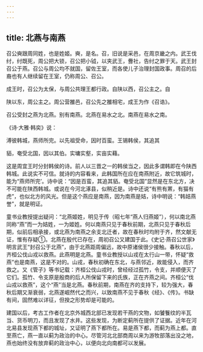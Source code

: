 ```yaml
---
---
---
```

title: 北燕与南燕
---



召公奭跟周同姓，也是姓姬。奭，是名。召，旧说是采邑，在周京畿之内。武王伐纣，纣既死，周公把大锁，召公把小钺，以夹武王，釁社，告纣之罪于天。武王封召公于燕。召公与周公均不就国，留佐王室，而各使儿子治理封国政事。周召的后裔也有人继续留在王室，仍称周公、召公。

成王时，召公为太保，与周公共理王都行政。自陕以西，召公主之。自

陕以东，周公主之。周公营雒邑，召公先之雒相宅，成王为作《召诰》。

召公受封之燕为北燕。别有南燕。北燕在易水之北。南燕在易水之南。

《诗·大雅·韩奕》说：

溥彼韩城，燕师所完。以先祖受命，因时百蛮。王锡韩侯，其追其

貊，奄受北国，因以其伯。实墉实壑，实亩实藉。

这是周宜王时分封韩侯的诗。前人以三晋之一的韩侯当之，因此多谓韩即在今陕西韩城。此说实不可信。就诗的内容看来，此韩国所在应在南燕附近，故它筑城时，能为“燕师所完’。诗中说：“因是百蛮，其追其貊。奄受北国”显然是在东北方，决不可能在陕西韩城。或说在今河北涿县，似稍近是。诗中还说“有熊有罴，有猫有虎”，也似北方的风光。但是这个燕应是南燕，因为南燕是姞，诗中明说：“韩姞燕誉”，就是明证。

童书业教授提出疑问：“北燕姬姓，明见于传（昭七年“燕人归燕姬”），何以南北燕同称“燕”而一为姞姓，一为姬姓。何以南燕只见于春秋前期，北燕只见于春秋后期，似前后相承接，或北燕为南燕之余支北迁者，故在春秋时均附于齐，然文献无证，惟有存疑①。北燕在殷代已存在，周初召公又建国于此。《史记·燕召公世家》明言武王“封召公于北燕”，由于北燕距周偏远，故中原诸侯很少接触。春秋以后，齐桓公伐山戎以救燕。此燕明是北燕。童书业教授以山戎在太行山一带，怀疑“救燕”也是南燕，这是不对的。山戎，春秋初确在东北，与燕邻近，故能侵入，而齐救之。又《管子》等书记载：齐桓公伐山戎时，曾经经过孤竹，令支，并顺便灭了它们。孤竹、令支原是殷商的后人所保留下来的氏族，正在齐燕之间。齐桓公“伐山戎以救燕”，这个“燕”当是北燕。春秋前期，南燕在齐的支持下，较为强大，春秋后期又渐衰弱，北燕遂崛然代之而兴，以致南燕不见于春秋《经》、《传》。书缺有间，固然难以详征，但揆之形势却是可能的。

建国以后，考古工作者在北京外城西北部已发现若干燕的文物，如饕餮纹的半瓦当、货币明刀，而且发现了水井。这些发现，为断定蓟所在提供了证据。近年在河北易县发现燕下都的城址，又证明了燕下都所在。易是燕下都，而蓟为燕上都。直至燕亡，燕一直以蓟为政治的中心。尽管河北北部商周以来为游牧部落出没之地，燕也始终没有放弃蓟的政治中心，以便向北向南都可以发展。